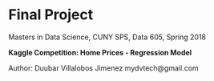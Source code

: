 # Final Project

Masters in Data Science,
CUNY SPS,
Data 605, Spring 2018

**Kaggle Competition: Home Prices - Regression Model**

Author: Duubar Villalobos Jimenez
mydvtech@gmail.com
